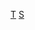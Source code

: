 {{Catnav|頁面分類|社会科学|社会学}}
{{Catnav|頁面分類|……|知識|学术|理論|科學理論}}
{{Catmore|社會學理論}}
{{Portal|社會學}}
[[Category:社会学|T]]
[[Category:科學理論|S]]